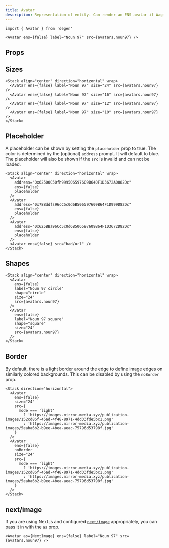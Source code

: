 ```yaml
---
title: Avatar
description: Representation of entity. Can render an ENS avatar if Wagmi is setup in your app.
---
```


```tsx
import { Avatar } from 'degen'
```

```tsx live=true expand=true
<Avatar ens={false} label="Noun 97" src={avatars.noun97} />
```

## Props

<PropsTable sourceLink={sourceLink} types={types} />

## Sizes

```tsx live=true
<Stack align="center" direction="horizontal" wrap>
  <Avatar ens={false} label="Noun 97" size="24" src={avatars.noun97} />
  <Avatar ens={false} label="Noun 97" size="16" src={avatars.noun97} />
  <Avatar ens={false} label="Noun 97" size="12" src={avatars.noun97} />
  <Avatar ens={false} label="Noun 97" size="10" src={avatars.noun97} />
</Stack>
```

## Placeholder

A placeholder can be shown by setting the `placeholder` prop to true. The color is determined by the (optional) `address` prompt. It will default to blue. The placeholder will also be shown if the `src` is invalid and can not be loaded.

```tsx live=true expand=true
<Stack align="center" direction="horizontal" wrap>
  <Avatar
    address="0x62500C50fh999506597609B640F1D3672A0082Dc"
    ens={false}
    placeholder
  />
  <Avatar
    address="0x78Bddfs96cC5c0d6B506597609B64F1D999D82Dc"
    ens={false}
    placeholder
  />
  <Avatar
    address="0x625BBa96Cc5c0d6B506597609B64F1D3672D82Dc"
    ens={false}
    placeholder
  />
  <Avatar ens={false} src="bad/url" />
</Stack>
```

## Shapes

```tsx live=true
<Stack align="center" direction="horizontal" wrap>
  <Avatar
    ens={false}
    label="Noun 97 circle"
    shape="circle"
    size="24"
    src={avatars.noun97}
  />
  <Avatar
    ens={false}
    label="Noun 97 square"
    shape="square"
    size="24"
    src={avatars.noun97}
  />
</Stack>
```

## Border

By default, there is a light border around the edge to define image edges on similarly colored backgrounds. This can be disabled by using the `noBorder` prop.

```tsx live=true
<Stack direction="horizontal">
  <Avatar
    ens={false}
    size="24"
    src={
      mode === 'light'
        ? 'https://images.mirror-media.xyz/publication-images/152cd86f-45ad-4f48-8971-4dd33fde5bc1.png'
        : 'https://images.mirror-media.xyz/publication-images/5eaba6b2-b9ee-4bea-aeac-75796d53798f.jpg'
    }
  />
  <Avatar
    ens={false}
    noBorder
    size="24"
    src={
      mode === 'light'
        ? 'https://images.mirror-media.xyz/publication-images/152cd86f-45ad-4f48-8971-4dd33fde5bc1.png'
        : 'https://images.mirror-media.xyz/publication-images/5eaba6b2-b9ee-4bea-aeac-75796d53798f.jpg'
    }
  />
</Stack>
```

## next/image

If you are using Next.js and configured [`next/image`](https://nextjs.org/docs/api-reference/next/image) appropriately, you can pass it in with the `as` prop.

```tsx live=true expand=true
<Avatar as={NextImage} ens={false} label="Noun 97" src={avatars.noun97} />
```
